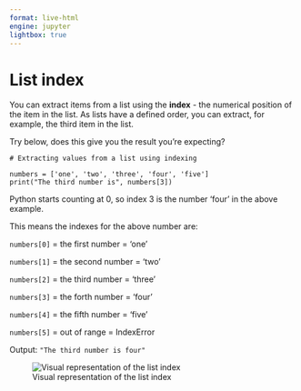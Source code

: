 ```yaml
---
format: live-html
engine: jupyter
lightbox: true
---
```


# List index

You can extract items from a list using the **index** - the numerical position of the item in the list. 
As lists have a defined order, you can extract, for example, the third item in the list.

Try below, does this give you the result you're expecting?

```pyodide
# Extracting values from a list using indexing

numbers = ['one', 'two', 'three', 'four', 'five']
print("The third number is", numbers[3])
```

Python starts counting at 0, so index 3 is the number 'four' in the above example. 

This means the indexes for the above number are:

```numbers[0]``` = the first number = 'one'

```numbers[1]``` = the second number = 'two' 

```numbers[2]``` = the third number = 'three'

```numbers[3]``` = the forth number = 'four' 

```numbers[4]``` = the fifth number = 'five'

```numbers[5]``` = out of range = IndexError

Output: ```"The third number is four"```

![Visual representation of the list index](/images/Listindex.svg)

